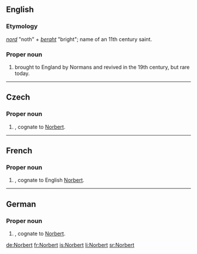 ==English==

===Etymology===
{{OHG.}} ''[[nord]]'' "noth" + ''[[beraht]]'' "bright"; name of an 11th century saint.

===Proper noun===
{{en-proper noun}}

# {{given name|male}} brought to England by Normans and revived in the 19th century, but rare today.

----

==Czech==
{{wikipedia|lang=cs}}
===Proper noun===
{{cs-proper noun|g=m}}

# {{given name|male||cs:}}, cognate to [[#English|Norbert]].
----
==French==

===Proper noun===
{{infl|fr|proper noun}}

# {{given name|male||fr:}}, cognate to English [[#English|Norbert]].

----

==German==

===Proper noun===
{{infl|de|proper noun}}

# {{given name|male||de:}}, cognate to [[#English|Norbert]].

[[de:Norbert]]
[[fr:Norbert]]
[[is:Norbert]]
[[li:Norbert]]
[[sr:Norbert]]